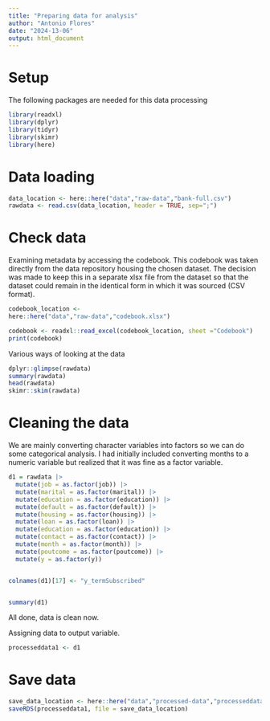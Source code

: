 ```yaml
---
title: "Preparing data for analysis"
author: "Antonio Flores"
date: "2024-13-06"
output: html_document
---
```



# Setup

The following packages are needed for this data processing

```r
library(readxl) 
library(dplyr) 
library(tidyr) 
library(skimr) 
library(here) 
```


# Data loading

```r
data_location <- here::here("data","raw-data","bank-full.csv")
rawdata <- read.csv(data_location, header = TRUE, sep=";")
```


# Check data

Examining metadata by accessing the codebook.
This codebook was taken directly from the data repository housing the chosen dataset.
The decision was made to keep this in a separate xlsx file from the dataset so that the dataset could remain in the identical form in which it was sourced (CSV format).

```r
codebook_location <- 
here::here("data","raw-data","codebook.xlsx")

codebook <- readxl::read_excel(codebook_location, sheet ="Codebook")
print(codebook)
```


Various ways of looking at the data

```r
dplyr::glimpse(rawdata)
summary(rawdata)
head(rawdata)
skimr::skim(rawdata)
```


# Cleaning the data

We are mainly converting character variables into factors so we can do some categorical analysis.
I had initially included converting months to a numeric variable but realized that it was fine as a factor variable.
```r
d1 = rawdata |> 
  mutate(job = as.factor(job)) |>
  mutate(marital = as.factor(marital)) |>
  mutate(education = as.factor(education)) |>
  mutate(default = as.factor(default)) |>
  mutate(housing = as.factor(housing)) |>
  mutate(loan = as.factor(loan)) |>
  mutate(education = as.factor(education)) |>
  mutate(contact = as.factor(contact)) |>
  mutate(month = as.factor(month)) |>
  mutate(poutcome = as.factor(poutcome)) |>
  mutate(y = as.factor(y))


colnames(d1)[17] <- "y_termSubscribed"


summary(d1)
```


All done, data is clean now. 

Assigning data to output variable.

```r
processeddata1 <- d1
```


# Save data 

```r
save_data_location <- here::here("data","processed-data","processeddata1.rds")
saveRDS(processeddata1, file = save_data_location)
```
